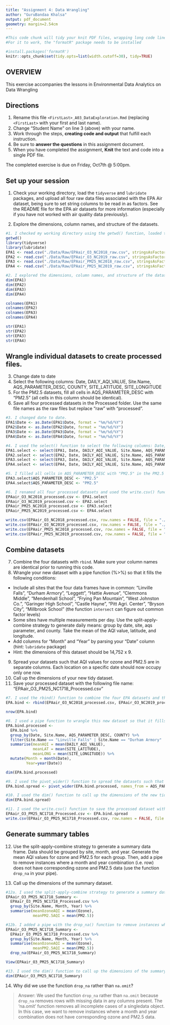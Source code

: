 ```yaml
---
title: "Assignment 4: Data Wrangling"
author: "GuruBandaa Khalsa"
output: pdf_document
geometry: margin=2.54cm
---
```


```r
#This code chunk will tidy your knit PDF files, wrapping long code lines
#For it to work, the "formatR" package needs to be installed

#install.packages('formatR')
knitr::opts_chunk$set(tidy.opts=list(width.cutoff=30), tidy=TRUE)
```

## OVERVIEW

This exercise accompanies the lessons in Environmental Data Analytics on Data Wrangling 

## Directions
1.  Rename this file `<FirstLast>_A03_DataExploration.Rmd` (replacing `<FirstLast>` with your first and last name).
2. Change "Student Name" on line 3 (above) with your name.
3. Work through the steps, **creating code and output** that fulfill each instruction.
4. Be sure to **answer the questions** in this assignment document.
5. When you have completed the assignment, **Knit** the text and code into a single PDF file.

The completed exercise is due on Friday, Oct7th @ 5:00pm.

## Set up your session 
1. Check your working directory, load the `tidyverse` and `lubridate` packages, and upload all four raw data files associated with the EPA Air dataset, being sure to set string columns to be read in as factors. See the README file for the EPA air datasets for more information (especially if you have not worked with air quality data previously). 

2. Explore the dimensions, column names, and structure of the datasets. 

```r
#1. I checked my working directory using the getwd() function, loaded the `tidyverse` and `lubridate` packages, and uploaded all four raw data files associated with the EPA Air dataset.
getwd()
library(tidyverse)
library(lubridate)
EPA1 <- read.csv("./Data/Raw/EPAair_O3_NC2018_raw.csv", stringsAsFactors=TRUE)
EPA2 <- read.csv("./Data/Raw/EPAair_O3_NC2019_raw.csv", stringsAsFactors=TRUE)
EPA3 <- read.csv("./Data/Raw/EPAair_PM25_NC2018_raw.csv", stringsAsFactors=TRUE)
EPA4 <- read.csv("./Data/Raw/EPAair_PM25_NC2019_raw.csv", stringsAsFactors=TRUE)

#2. I explored the dimensions, column names, and structure of the datasets using the dim(), View(), and str() functions.
dim(EPA1)
dim(EPA2)
dim(EPA3)
dim(EPA4)

colnames(EPA1)
colnames(EPA2)
colnames(EPA3)
colnames(EPA4)

str(EPA1)
str(EPA2)
str(EPA3)
str(EPA4)
```

## Wrangle individual datasets to create processed files.
3. Change date to date
4. Select the following columns: Date, DAILY_AQI_VALUE, Site.Name, AQS_PARAMETER_DESC, COUNTY, SITE_LATITUDE, SITE_LONGITUDE
5. For the PM2.5 datasets, fill all cells in AQS_PARAMETER_DESC with "PM2.5" (all cells in this column should be identical).
6. Save all four processed datasets in the Processed folder. Use the same file names as the raw files but replace "raw" with "processed".

```r
#3. I changed date to date.
EPA1$Date <- as.Date(EPA1$Date, format = "%m/%d/%Y")
EPA2$Date <- as.Date(EPA2$Date, format = "%m/%d/%Y")
EPA3$Date <- as.Date(EPA3$Date, format = "%m/%d/%Y")
EPA4$Date <- as.Date(EPA4$Date, format = "%m/%d/%Y")

#4. I used the select() function to select the following columns: Date, DAILY_AQI_VALUE, Site.Name, AQS_PARAMETER_DESC, COUNTY, SITE_LATITUDE, SITE_LONGITUDE
EPA1.select <- select(EPA1, Date, DAILY_AQI_VALUE, Site.Name, AQS_PARAMETER_DESC, COUNTY, SITE_LATITUDE, SITE_LONGITUDE)
EPA2.select <- select(EPA2, Date, DAILY_AQI_VALUE, Site.Name, AQS_PARAMETER_DESC, COUNTY, SITE_LATITUDE, SITE_LONGITUDE)
EPA3.select <- select(EPA3, Date, DAILY_AQI_VALUE, Site.Name, AQS_PARAMETER_DESC, COUNTY, SITE_LATITUDE, SITE_LONGITUDE)
EPA4.select <- select(EPA4, Date, DAILY_AQI_VALUE, Site.Name, AQS_PARAMETER_DESC, COUNTY, SITE_LATITUDE, SITE_LONGITUDE)

#5. I filled all cells in AQS_PARAMETER_DESC with "PM2.5" in the PM2.5 datasets.
EPA3.select$AQS_PARAMETER_DESC <- "PM2.5"
EPA4.select$AQS_PARAMETER_DESC <- "PM2.5"

#6. I renamed all four processed datasets and used the write.csv() function to save them in the Processed folder.
EPAair_O3_NC2018_processed.csv <- EPA1.select
EPAair_O3_NC2019_processed.csv <- EPA2.select
EPAair_PM25_NC2018_processed.csv <- EPA3.select
EPAair_PM25_NC2019_processed.csv <- EPA4.select

write.csv(EPAair_O3_NC2018_processed.csv, row.names = FALSE, file = "./Data/Processed/EPAair_O3_NC2018_processed.csv")
write.csv(EPAair_O3_NC2019_processed.csv, row.names = FALSE, file = "./Data/Processed/EPAair_O3_NC2019_processed.csv")
write.csv(EPAair_PM25_NC2018_processed.csv, row.names = FALSE, file = "./Data/Processed/EPAair_PM25_NC2018_processed.csv")
write.csv(EPAair_PM25_NC2019_processed.csv, row.names = FALSE, file = "./Data/Processed/EPAair_PM25_NC2019_processed.csv")
```


## Combine datasets
7. Combine the four datasets with `rbind`. Make sure your column names are identical prior to running this code. 
8. Wrangle your new dataset with a pipe function (%>%) so that it fills the following conditions: 

* Include all sites that the four data frames have in common: "Linville Falls", "Durham Armory", "Leggett", "Hattie Avenue", "Clemmons Middle", "Mendenhall School", "Frying Pan Mountain", "West Johnston Co.", "Garinger High School", "Castle Hayne", "Pitt Agri. Center", "Bryson City", "Millbrook School" (the function `intersect` can figure out common factor levels)
* Some sites have multiple measurements per day. Use the split-apply-combine strategy to generate daily means: group by date, site, aqs parameter, and county. Take the mean of the AQI value, latitude, and longitude.
* Add columns for "Month" and "Year" by parsing your "Date" column (hint: `lubridate` package)
* Hint: the dimensions of this dataset should be 14,752 x 9.

9. Spread your datasets such that AQI values for ozone and PM2.5 are in separate columns. Each location on a specific date should now occupy only one row.
10. Call up the dimensions of your new tidy dataset.
11. Save your processed dataset with the following file name: "EPAair_O3_PM25_NC1718_Processed.csv"

```r
#7. I used the rbind() function to combine the four EPA datasets and the nrow() function to double check that there are 37,893 records.
EPA.bind <- rbind(EPAair_O3_NC2018_processed.csv, EPAair_O3_NC2019_processed.csv, EPAair_PM25_NC2018_processed.csv, EPAair_PM25_NC2019_processed.csv)

nrow(EPA.bind)

#8. I used a pipe function to wrangle this new dataset so that it fills the above-listed conditions using the filter(), group_by(), filter(), summarise(), and mutate() functions.  I then used the dim() function to double check that the dimensions of the dataset are 14,752 x 9.
EPA.bind.processed <-
  EPA.bind %>%
  group_by(Date, Site.Name, AQS_PARAMETER_DESC, COUNTY) %>%
  filter(Site.Name == "Linville Falls" | Site.Name == "Durham Armory" | Site.Name == "Leggett" | Site.Name == "Hattie Avenue" | Site.Name == "Clemmons Middle" | Site.Name == "Mendenhall School" | Site.Name == "Frying Pan Mountain" | Site.Name == "West Johnston Co." | Site.Name == "Garinger High School" | Site.Name == "Castle Hayne" | Site.Name == "Pitt Agri. Center" | Site.Name == "Bryson City" | Site.Name == "Millbrook School") %>%
  summarise(meanAQI = mean(DAILY_AQI_VALUE),
            meanLAT = mean(SITE_LATITUDE),
            meanLONG = mean(SITE_LONGITUDE)) %>%
  mutate(Month = month(Date),
         Year=year(Date))

dim(EPA.bind.processed)

#9. I used the pivot_wider() function to spread the datasets such that AQI values for ozone and PM2.5 are in separate columns.
EPA.bind.spread <- pivot_wider(EPA.bind.processed, names_from = AQS_PARAMETER_DESC, values_from = meanAQI)

#10. I used the dim() function to call up the dimensions of the new tidy dataset.  It is 8,976 x 9.
dim(EPA.bind.spread)

#11. I used the write.csv() function to save the processed dataset with the following file name: "EPAair_O3_PM25_NC1718_Processed.csv".
EPAair_O3_PM25_NC1718_Processed.csv <- EPA.bind.spread
write.csv(EPAair_O3_PM25_NC1718_Processed.csv, row.names = FALSE, file = "./Data/Processed/EPAair_O3_PM25_NC1718_Processed.csv")
```


## Generate summary tables
12. Use the split-apply-combine strategy to generate a summary data frame. Data should be grouped by site, month, and year. Generate the mean AQI values for ozone and PM2.5 for each group. Then, add a pipe to remove instances where a month and year combination (i.e. row) does not have corresponding ozone and PM2.5 data (use the function `drop_na` in your pipe). 

13. Call up the dimensions of the summary dataset.

```r
#12a. I used the split-apply-combine strategy to generate a summary data frame with the data grouped by site, month, and year.  I also used the summarise() function to generate the AQI values for ozone and PM2.5 for each group.
EPAair_O3_PM25_NC1718_Summary <-
  EPAair_O3_PM25_NC1718_Processed.csv %>%
  group_by(Site.Name, Month, Year) %>%
  summarise(meanOzoneAQI = mean(Ozone),
            meanPM2.5AQI = mean(PM2.5))

#12b. I added a pipe with the drop_na() function to remove instances where a month and year combination (i.e. row) does not have corresponding ozone and PM2.5 data.
EPAair_O3_PM25_NC1718_Summary <-
  EPAair_O3_PM25_NC1718_Processed.csv %>%
  group_by(Site.Name, Month, Year) %>%
  summarise(meanOzoneAQI = mean(Ozone),
            meanPM2.5AQI = mean(PM2.5))
  drop_na(EPAair_O3_PM25_NC1718_Summary)

View(EPAair_O3_PM25_NC1718_Summary)

#13. I used the dim() function to call up the dimensions of the summary dataset.  They are 308 x 5.
dim(EPAair_O3_PM25_NC1718_Summary)
```

14. Why did we use the function `drop_na` rather than `na.omit`?

> Answer: We used the function `drop_na` rather than `na.omit` because `drop_na` removes rows with missing data in any columns present.  The 'na.omit' function removes all incomplete cases of a singledata object.  In this case, we want to remove instances where a month and year combination does not have corresponding ozone and PM2.5 data.
